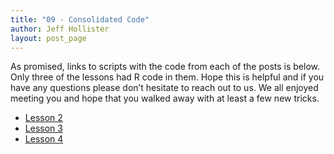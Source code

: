 ```yaml
---
title: "09 - Consolidated Code"
author: Jeff Hollister
layout: post_page
---
```

As promised, links to scripts with the code from each of the posts is below.  Only three of the lessons had R code in them.  Hope this is helpful and if you have any questions please don't hesitate to reach out to us.  We all enjoyed meeting you and hope that you walked away with at least a few new tricks.

- [Lesson 2](/iale_open_science/rmd_posts/2015-07-05-02-Tidy-Data-And-Data-Manipulation.R)
- [Lesson 3](/iale_open_science/rmd_posts/2015-07-05-03-Spatial-Data-In-R.R)
- [Lesson 4](/iale_open_science/rmd_posts/2015-07-05-04-Species-Occurrence.R)